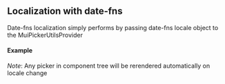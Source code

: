 
<PageMeta title="Date-fns localizataion - material-ui-pickers" />

## Localization with date-fns

Date-fns localization simply performs by passing date-fns locale object to the MuiPickerUtilsProvider

#### Example
*Note*: Any picker in component tree will be rerendered automatically on locale change

<Example source={DateFnsExample} />

